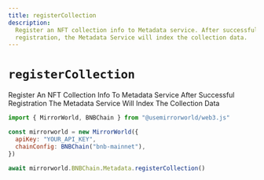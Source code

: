 ```yaml
---
title: registerCollection
description:
  Register an NFT collection info to Metadata service. After successful
  registration, the Metadata Service will index the collection data.
---
```


# `registerCollection`

Register An NFT Collection Info To Metadata Service After Successful
Registration The Metadata Service Will Index The Collection Data

```js
import { MirrorWorld, BNBChain } from "@usemirrorworld/web3.js"

const mirrorworld = new MirrorWorld({
  apiKey: "YOUR_API_KEY",
  chainConfig: BNBChain("bnb-mainnet"),
})

await mirrorworld.BNBChain.Metadata.registerCollection()
```
